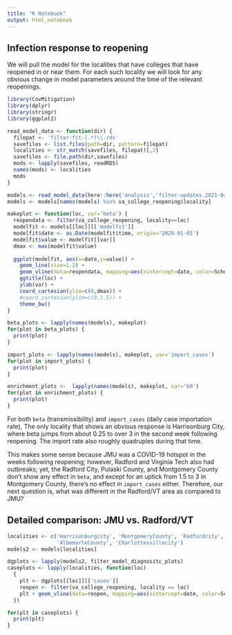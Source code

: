 ```yaml
---
title: "R Notebook"
output: html_notebook
---
```


## Infection response to reopening

We will pull the model for the localities that have colleges that have reopened in or near
them.  For each such locality we will look for any obvious change in model parameters
around the time of the relevant reopenings.

```r
library(CovMitigation)
library(dplyr)
library(stringr)
library(ggplot2)

read_model_data <- function(dir) {
  filepat <- 'filter-fit-(.*)\\.rds'
  savefiles <- list.files(path=dir, pattern=filepat)
  localities <- str_match(savefiles, filepat)[,2]
  savefiles <- file.path(dir,savefiles)
  mods <- lapply(savefiles, readRDS)
  names(mods) <- localities
  mods
}
```

```r
models <- read_model_data(here::here('analysis','filter-updates.2021-04-18'))
models <- models[names(models) %in% va_college_reopening$locality]
```


```r
makeplot <- function(loc, var='beta') {
  reopendata <- filter(va_college_reopening, locality==loc)
  modelfit <- models[[loc]][['modelfit']]
  modelfit$date <- as.Date(modelfit$time, origin='2020-01-01')
  modelfit$value <- modelfit[[var]]
  dmax <- max(modelfit$value)
  
  ggplot(modelfit, aes(x=date,y=value)) + 
    geom_line(size=1.2) +
    geom_vline(data=reopendata, mapping=aes(xintercept=date, color=School), size=1.2) +
    ggtitle(loc) +
    ylab(var) +
    coord_cartesian(ylim=c(0,dmax)) +
    #coord_cartesian(ylim=c(0,1.5)) +
    theme_bw()
}

beta_plots <- lapply(names(models), makeplot)
for(plot in beta_plots) {
  print(plot)
}
```

```r
import_plots <- lapply(names(models), makeplot, var='import_cases')
for(plot in import_plots) {
  print(plot)
}
```

```r
enrichment_plots <-  lapply(names(models), makeplot, var='b0')
for(plot in enrichment_plots) {
  print(plot)
}
```

For both `beta` (transmissibility) and `import_cases` (daily case importation rate), 
The only locality that shows an obvious response is Harrisonburg City, where beta
jumps from about 0.25 to over 3 in the second week following reopening.  The import
rate also roughly quadruples during that time.  

This makes some sense because JMU was a COVID-19 hotspot in the weeks following 
reopening; however, Radford and Virginia Tech also had outbreaks; yet, the 
Radford City, Pulaski County, and Montgomery County don't show any effect in `beta`,
and except for an uptick from 1.5 to 3 in Montgomery County, there's no effect in
`import_cases` either.  Therefore, our next question is, what was different in the
Radford/VT area as compared to JMU?

## Detailed comparison: JMU vs. Radford/VT

```r
localities <- c('Harrisonburgcity', 'MontgomeryCounty', 'Radfordcity', 'PulaskiCounty',
                'AlbemarleCounty', 'Charlottesvillecity')
models2 <- models[localities]

dgplots <- lapply(models2, filter_model_diagnositc_plots)
caseplots <- lapply(localities, function(loc) 
  {
    plt <- dgplots[[loc]][['cases']]
    reopen <- filter(va_college_reopening, locality == loc)
    plt + geom_vline(data=reopen, mapping=aes(xintercept=date, color=School), size=1.2)
  })

for(plt in caseplots) {
  print(plt)
}
```



